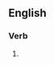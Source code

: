 ==English==

===Verb===
{{head|en|present participle}}

# {{present participle of|eulogise|lang=en|nocat=1}}